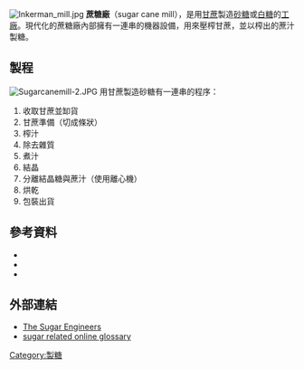 [[File:Inkerman_mill.jpg|thumb]]
'''蔗糖廠'''（sugar cane mill），是用[[甘蔗|甘蔗]]製造[[砂糖|砂糖]]或[[白糖|白糖]]的[[工廠|工廠]]。現代化的蔗糖廠內部擁有一連串的機器設備，用來壓榨甘蔗，並以榨出的蔗汁製糖。

== 製程 ==
[[File:Sugarcanemill-2.JPG|thumb]]
用甘蔗製造砂糖有一連串的程序：
# 收取甘蔗並缷貨
# 甘蔗準備（切成條狀）
# 榨汁
# 除去雜質
# 煮汁
# 結晶
# 分離結晶糖與蔗汁（使用離心機）
# 烘乾
# 包裝出貨

==參考資料==
{{refbegin}}

*{{cite journal|journal=Proceedings of The South African Sugar Technologists' Association|date=1995|title=A Comparison of Cane Diffusion and Milling|first=P.W. |last=Rein| url=|ref=harv}}
* {{citation|work=Proceedings of the Forty-Fifth Conference of the Australian Society of Sugar Cane Technologists|title=
Operation of the Inkerman Diffuser|first1=P. S.| last1=Kelly | first2=R. G. |last2=Porter|ref=harv|date=1978}}
* {{cite book|ref=harv|last=Oates|first=J. A. H.|title=Lime and Limestone: Chemistry and Technology, Production and Uses|url=http://books.google.com/books?id=MVoEMNI5Vb0C&pg=PA347|year=2008|publisher=John Wiley & Sons|isbn=978-3-527-61201-7}}    
{{refend}}

==外部連結==
{{commons category|Sugar factories}}
*[http://www.sugartech.co.za/ The Sugar Engineers] {{Wayback|url=http://www.sugartech.co.za/ |date=20160110000824 }}
*[https://web.archive.org/web/20131219115358/http://www.zuckertechniker.de/translations.php?language=en sugar related online glossary]

[[Category:製糖|Category:製糖]]